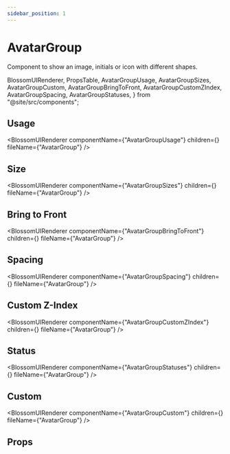 ```yaml
---
sidebar_position: 1
---
```


# AvatarGroup

Component to show an image, initials or icon with different shapes.

  BlossomUIRenderer,
  PropsTable,
  AvatarGroupUsage,
  AvatarGroupSizes,
  AvatarGroupCustom,
  AvatarGroupBringToFront,
  AvatarGroupCustomZIndex,
  AvatarGroupSpacing,
  AvatarGroupStatuses,
} from "@site/src/components";

## Usage

<BlossomUIRenderer
  componentName={"AvatarGroupUsage"}
  children={<AvatarGroupUsage />}
  fileName={"AvatarGroup"}
/>

## Size

<BlossomUIRenderer
  componentName={"AvatarGroupSizes"}
  children={<AvatarGroupSizes />}
  fileName={"AvatarGroup"}
/>

## Bring to Front

<BlossomUIRenderer
  componentName={"AvatarGroupBringToFront"}
  children={<AvatarGroupBringToFront />}
  fileName={"AvatarGroup"}
/>

## Spacing

<BlossomUIRenderer
  componentName={"AvatarGroupSpacing"}
  children={<AvatarGroupSpacing />}
  fileName={"AvatarGroup"}
/>

## Custom Z-Index

<BlossomUIRenderer
  componentName={"AvatarGroupCustomZIndex"}
  children={<AvatarGroupCustomZIndex />}
  fileName={"AvatarGroup"}
/>

## Status

<BlossomUIRenderer
  componentName={"AvatarGroupStatuses"}
  children={<AvatarGroupStatuses />}
  fileName={"AvatarGroup"}
/>

## Custom

<BlossomUIRenderer
  componentName={"AvatarGroupCustom"}
  children={<AvatarGroupCustom />}
  fileName={"AvatarGroup"}
/>

## Props

<PropsTable componentName="AvatarGroup" />
